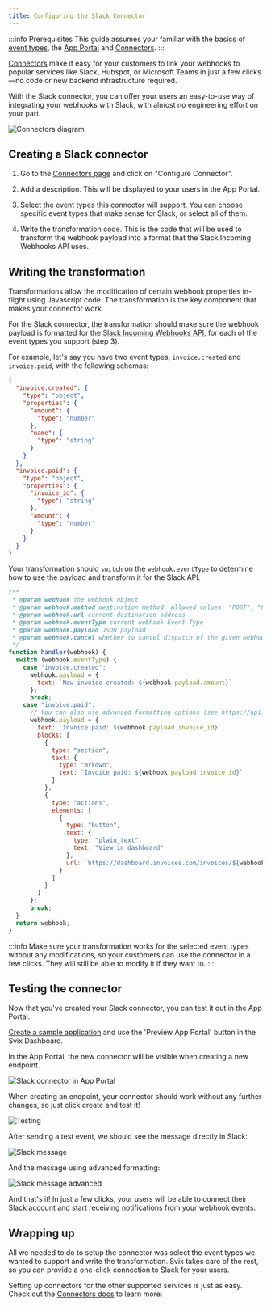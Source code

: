 ```yaml
---
title: Configuring the Slack Connector
---
```


:::info Prerequisites
This guide assumes your familiar with the basics of [event types](../event-types), the [App Portal](../app-portal) and [Connectors](../connectors).
:::

[Connectors](https://docs.svix.com/connectors) make it easy for your customers to link your webhooks to popular services like Slack, Hubspot, or Microsoft Teams in just a few clicks—no code or new backend infrastructure required.

With the Slack connector, you can offer your users an easy-to-use way of integrating your webhooks with Slack, with almost no engineering effort on your part.

![Connectors diagram](../img/tutorials/slack-connectors/with-without-connectors.svg)

## Creating a Slack connector

1. Go to the [Connectors page](https://dashboard.svix.com/connectors) and click on "Configure Connector".

2. Add a description. This will be displayed to your users in the App Portal. 

3. Select the event types this connector will support. You can choose specific event types that make sense for Slack, or select all of them.

4. Write the transformation code. This is the code that will be used to transform the webhook payload into a format that the Slack Incoming Webhooks API uses.

## Writing the transformation

Transformations allow the modification of certain webhook properties in-flight using Javascript code. The transformation is the key component that makes your connector work.

For the Slack connector, the transformation should make sure the webhook payload is formatted for the [Slack Incoming Webhooks API](https://api.slack.com/messaging/webhooks#posting_with_webhooks), for each of the event types you support (step 3).

For example, let's say you have two event types, `invoice.created` and `invoice.paid`, with the following schemas:

```json
{
  "invoice.created": {
    "type": "object",
    "properties": {
      "amount": {
        "type": "number"
      },
      "name": {
        "type": "string"
      }
    }
  },
  "invoice.paid": {
    "type": "object",
    "properties": {
      "invoice_id": {
        "type": "string"
      },
      "amount": {
        "type": "number"
      }
    }
  }
}
```

Your transformation should `switch` on the `webhook.eventType` to determine how to use the payload and transform it for the Slack API.

```js
/**
 * @param webhook the webhook object
 * @param webhook.method destination method. Allowed values: "POST", "PUT"
 * @param webhook.url current destination address
 * @param webhook.eventType current webhook Event Type
 * @param webhook.payload JSON payload
 * @param webhook.cancel whether to cancel dispatch of the given webhook
 */
function handler(webhook) {
  switch (webhook.eventType) {
    case "invoice.created":
      webhook.payload = { 
        text: `New invoice created: ${webhook.payload.amount}`
      };
      break;
    case "invoice.paid":
      // You can also use advanced formatting options (see https://api.slack.com/messaging/webhooks#advanced_message_formatting)
      webhook.payload = {
        text: `Invoice paid: ${webhook.payload.invoice_id}`,
        blocks: [
          {
            type: "section",
            text: {
              type: "mrkdwn",
              text: `Invoice paid: ${webhook.payload.invoice_id}`
            }
          },
          {
            type: "actions",
            elements: [
              {
                type: "button",
                text: {
                  type: "plain_text",
                  text: "View in dashboard"
                },
                url: `https://dashboard.invoices.com/invoices/${webhook.payload.invoice_id}`
              }
            ]
          }
        ]
      };
      break;
  }
  return webhook;
}
```

:::info
Make sure your transformation works for the selected event types without any modifications, so your customers can use the connector in a few clicks. They will still be able to modify it if they want to.
:::

## Testing the connector

Now that you've created your Slack connector, you can test it out in the App Portal.

[Create a sample application](https://docs.svix.com/quickstart#creating-a-consumer-application) and use the 'Preview App Portal' button in the Svix Dashboard. 

In the App Portal, the new connector will be visible when creating a new endpoint.

![Slack connector in App Portal](../img/tutorials/slack-connectors/new-endpoint.png)

When creating an endpoint, your connector should work without any further changes, so just click create and test it!

![Testing](../img/tutorials/slack-connectors/testing.png)

After sending a test event, we should see the message directly in Slack:

![Slack message](../img/tutorials/slack-connectors/slack-notification.png)

And the message using advanced formatting:

![Slack message advanced](../img/tutorials/slack-connectors/advanced-formatting.png)

And that's it! In just a few clicks, your users will be able to connect their Slack account and start receiving notifications from your webhook events. 

## Wrapping up

All we needed to do to setup the connector was select the event types we wanted to support and write the transformation. Svix takes care of the rest, so you can provide a one-click connection to Slack for your users.

Setting up connectors for the other supported services is just as easy. Check out the [Connectors docs](../connectors) to learn more.

